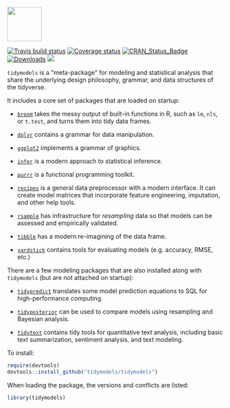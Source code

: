 <img src="tidymodels_hex.png" align="center" height = "80px" align = "middle"/>

[![Travis build status](https://travis-ci.org/tidymodels/tidymodels.svg?branch=master)](https://travis-ci.org/tidymodels/tidymodels)
[![Coverage status](https://codecov.io/gh/tidymodels/tidymodels/branch/master/graph/badge.svg)](https://codecov.io/github/tidymodels/tidymodels?branch=master)
[![CRAN_Status_Badge](http://www.r-pkg.org/badges/version/tidymodels)](http://cran.r-project.org/web/packages/tidymodels)
[![Downloads](http://cranlogs.r-pkg.org/badges/tidymodels)](http://cran.rstudio.com/package=tidymodels)
![](https://img.shields.io/badge/lifecycle-experimental-orange.svg)


`tidymodels` is a "meta-package" for modeling and statistical analysis that share the underlying design philosophy, grammar, and data structures of the tidyverse.

It includes a core set of packages that are loaded on startup:

* [`broom`](https://broom.tidyverse.org/) takes the messy output of built-in functions in R, such as `lm`, `nls`, or `t.test`, and turns them into tidy data frames.

* [`dplyr`](http://dplyr.tidyverse.org) contains a grammar for data manipulation. 

* [`ggplot2`](http://ggplot2.tidyverse.org) implements a grammar of graphics. 

* [`infer`](http://infer.netlify.com/) is a modern approach to statistical inference.

* [`purrr`](http://purrr.tidyverse.org) is a functional programming toolkit.

* [`recipes`](https://tidymodels.github.io/recipes/) is a general data preprocessor with a modern interface. It can create model matrices that incorporate feature engineering, imputation, and other help tools.

* [`rsample`](https://tidymodels.github.io/rsample/) has infrastructure for _resampling_ data so that models can be assessed and empirically validated. 

* [`tibble`](http://tibble.tidyverse.org) has a modern re-imagining of the data frame.
 
* [`yardstick`](https://tidymodels.github.io/yardstick/) contains tools for evaluating models (e.g. accuracy, RMSE, etc.)

There are a few modeling packages that are also installed along with `tidymodels` (but are not attached on startup): 

* [`tidypredict`](http://tidypredict.netlify.com/) translates some model prediction equations to SQL for high-performance computing.

* [`tidyposterior`](https://tidymodels.github.io/tidyposterior/) can be used to compare models using resampling and Bayesian analysis.

* [`tidytext`](https://github.com/juliasilge/tidytext) contains tidy tools for quantitative text analysis, including basic text summarization, sentiment analysis, and text modeling.


To install:

```r
require(devtools)
devtools::install_github("tidymodels/tidymodels")
```

When loading the package, the versions and conflicts are listed:


```r
library(tidymodels)
```
  
